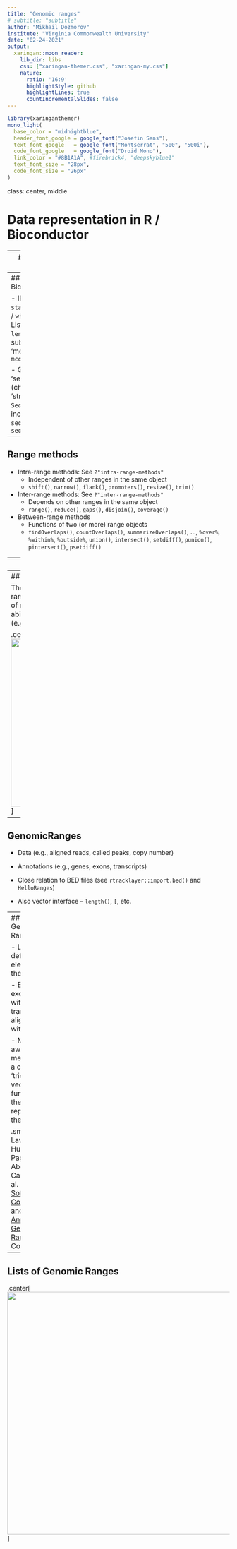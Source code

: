 ```yaml
---
title: "Genomic ranges"
# subtitle: "subtitle"
author: "Mikhail Dozmorov"
institute: "Virginia Commonwealth University"
date: "02-24-2021"
output:
  xaringan::moon_reader:
    lib_dir: libs
    css: ["xaringan-themer.css", "xaringan-my.css"]
    nature:
      ratio: '16:9'
      highlightStyle: github
      highlightLines: true
      countIncrementalSlides: false
---
```


```r
library(xaringanthemer)
mono_light(
  base_color = "midnightblue",
  header_font_google = google_font("Josefin Sans"),
  text_font_google   = google_font("Montserrat", "500", "500i"),
  code_font_google   = google_font("Droid Mono"),
  link_color = "#8B1A1A", #firebrick4, "deepskyblue1"
  text_font_size = "28px",
  code_font_size = "26px"
)
```

class: center, middle

# Data representation in R / Bioconductor

---
## Ranges overview

.center[ <img src="img/RangeOperations.png" height = 550> ]

---
## Ranges in Bioconductor

- IRanges
    - `start()` / `end()` / `width()`
    - List-like -- `length()`, subset, etc.
    - 'metadata', `mcols()`

- GRanges
    - 'seqnames' (chromosome), 'strand'
    - `Seqinfo`, including `seqlevels` and `seqlengths`

---
## Range methods

- Intra-range methods: See `?"intra-range-methods"`
    - Independent of other ranges in the same object
    - `shift()`, `narrow()`, `flank()`, `promoters()`, `resize()`, `trim()`

- Inter-range methods: See `?"inter-range-methods"`
    - Depends on other ranges in the same object
    - `range()`, `reduce()`, `gaps()`, `disjoin()`, `coverage()`

- Between-range methods
    - Functions of two (or more) range objects
    - `findOverlaps()`, `countOverlaps()`, `summarizeOverlaps()`, ..., `%over%`, `%within%`, `%outside%`, `union()`, `intersect()`, `setdiff()`, `punion()`, `pintersect()`, `psetdiff()`

---
## IRanges

- The `IRanges` package defines an important class for specifying integer ranges

- There are many interesting operations to be performed on ranges, e.g, `flank()` identifies adjacent ranges 

- `IRanges` extends the `Ranges` class

---
## Genomic Ranges

The `GenomicRanges` package extends the notion of ranges to include features relevant to application of ranges in sequence analysis, particularly the ability to associate a range with a sequence name (e.g., chromosome) and a strand.

.center[ <img src="img/GRanges.png" height = 380> ]

---
## GenomicRanges

- Data (e.g., aligned reads, called peaks, copy number)

- Annotations (e.g., genes, exons, transcripts)

- Close relation to BED files (see `rtracklayer::import.bed()` and `HelloRanges`)

- Also vector interface – `length()`, `[`, etc.

---
## Lists of Genomic Ranges

- List definition - all elements of the same type 

- E.g., lists of exons-within-transcripts, alignments-within-reads

- Many *List-aware methods, but a common ‘trick’: apply a vectorized function to the unlisted representaion, then re-list

.small[ Lawrence M, Huber W, Pag&egrave;s H, Aboyoun P, Carlson M, et al. (2013) [Software for Computing and Annotating Genomic Ranges](https://doi.org/10.1371/journal.pcbi.1003118). PLoS Comput Biol ]

---
## Lists of Genomic Ranges

.center[ <img src="img/GRangesList.png" height = 550> ]

